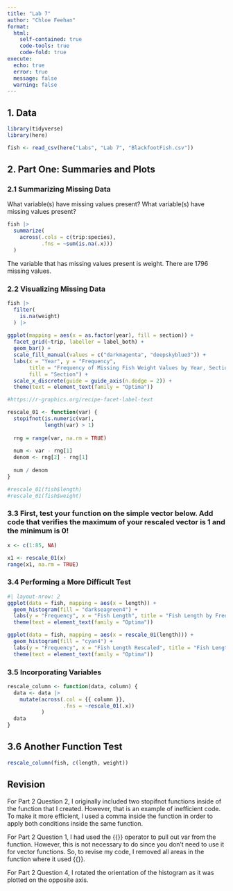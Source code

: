 ```yaml
---
title: "Lab 7"
author: "Chloe Feehan"
format:
  html: 
    self-contained: true
    code-tools: true
    code-fold: true
execute:
  echo: true
  error: true
  message: false
  warning: false
---
```


## 1. Data
```r
library(tidyverse)
library(here)

fish <- read_csv(here("Labs", "Lab 7", "BlackfootFish.csv"))
```


## 2. Part One: Summaries and Plots

### 2.1 Summarizing Missing Data

What variable(s) have missing values present? What variable(s) have missing values present?
```r

fish |>
  summarize(
    across(.cols = c(trip:species),
           .fns = ~sum(is.na(.x)))
  )

```
The variable that has missing values present is weight. There are 1796 missing values.


### 2.2 Visualizing Missing Data
```r

fish |>
  filter(
    is.na(weight)
  ) |>
  
ggplot(mapping = aes(x = as.factor(year), fill = section)) +
  facet_grid(~trip, labeller = label_both) +
  geom_bar() +
  scale_fill_manual(values = c("darkmagenta", "deepskyblue3")) +
  labs(x = "Year", y = "Frequency", 
       title = "Frequency of Missing Fish Weight Values by Year, Section, and Trip", 
       fill = "Section") +
  scale_x_discrete(guide = guide_axis(n.dodge = 2)) +
  theme(text = element_text(family = "Optima"))

#https://r-graphics.org/recipe-facet-label-text
```

```r
rescale_01 <- function(var) {
  stopifnot(is.numeric(var),
            length(var) > 1)
  
  rng = range(var, na.rm = TRUE)
  
  num <- var - rng[1]
  denom <- rng[2] - rng[1]
  
  num / denom
}

#rescale_01(fish$length)
#rescale_01(fish$weight)
```
### 3.3 First, test your function on the simple vector below. Add code that verifies the maximum of your rescaled vector is 1 and the minimum is 0!

```r
x <- c(1:85, NA)

x1 <- rescale_01(x)
range(x1, na.rm = TRUE)

```
### 3.4 Performing a More Difficult Test
```r
#| layout-nrow: 2
ggplot(data = fish, mapping = aes(x = length)) +
  geom_histogram(fill = "darkseagreen4") +
  labs(y = "Frequency", x = "Fish Length", title = "Fish Length by Frequency") +
  theme(text = element_text(family = "Optima"))

ggplot(data = fish, mapping = aes(x = rescale_01(length))) +
  geom_histogram(fill = "cyan4") +
  labs(y = "Frequency", x = "Fish Length Rescaled", title = "Fish Length Rescaled by Frequency") +
  theme(text = element_text(family = "Optima"))
```



### 3.5 Incorporating Variables

```r
rescale_column <- function(data, column) {
  data <- data |>
    mutate(across(.col = {{ column }},
                  .fns = ~rescale_01(.x))
           )
  data
}
```

## 3.6 Another Function Test

```r
rescale_column(fish, c(length, weight))
```



## Revision

For Part 2 Question 2, I originally included two stopifnot functions inside of the function that I created. However, that is an example of inefficient code. To make it more efficient, I used a comma inside the function in order to apply both conditions inside the same function.

For Part 2 Question 1, I had used the {{}} operator to pull out var from the function. However, this is not necessary to do since you don't need to use it for vector functions. So, to revise my code, I removed all areas in the function where it used {{}}.

For Part 2 Question 4, I rotated the orientation of the histogram as it was plotted on the opposite axis.

